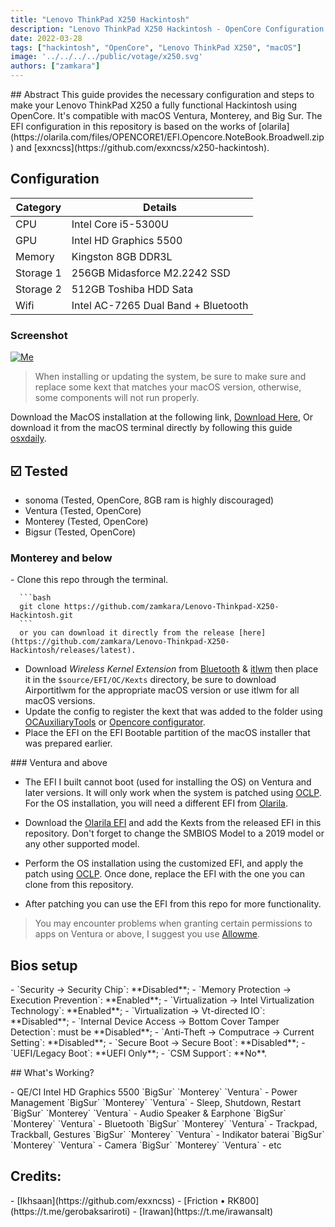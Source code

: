 ```yaml
---
title: "Lenovo ThinkPad X250 Hackintosh"
description: "Lenovo ThinkPad X250 Hackintosh - OpenCore Configuration."
date: 2022-03-28
tags: ["hackintosh", "OpenCore", "Lenovo ThinkPad X250", "macOS"]
image: '../../../../public/votage/x250.svg'
authors: ["zamkara"]
---
```

<div onContextMenu="return false" draggable="false">
    ## Abstract
This guide provides the necessary configuration and steps to make your Lenovo ThinkPad X250 a fully functional Hackintosh using OpenCore. It's compatible with macOS Ventura, Monterey, and Big Sur. The EFI configuration in this repository is based on the works of [olarila](https://olarila.com/files/OPENCORE1/EFI.Opencore.NoteBook.Broadwell.zip) and [exxncss](https://github.com/exxncss/x250-hackintosh). 

## Configuration
| **Category**   | **Details**                               |
| -------------- | ------------------------------------------|
| CPU            | Intel Core i5-5300U                       |
| GPU            | Intel HD Graphics 5500                    |
| Memory         | Kingston 8GB DDR3L                        |
| Storage 1      | 256GB Midasforce M2.2242 SSD              |
| Storage 2      | 512GB Toshiba HDD Sata                    |
| Wifi           | Intel AC-7265 Dual Band + Bluetooth       |

### Screenshot
  <a 
    href="https://t.me/zamkara"
    target="blank"><img
    src="https://github.com/zamkara/Lenovo-Thinkpad-X250-Hackintosh/raw/Opencore/screenshot/Screenshot%202024-02-14%20at%2005.50.22.png"
    alt="Me"
    className="rounded-lg my-1 w-full"
    onContextMenu="return false"
    draggable="false"
    />
  </a>

  > When installing or updating the system, be sure to make sure and replace some kext that matches your macOS version, otherwise, some components will not run properly.

  Download the MacOS installation at the following link, [Download Here](https://www.olarila.com/topic/6278-new-vanilla-olarila-images/), Or download it from the macOS terminal directly by following this guide [osxdaily](https://osxdaily.com/2021/10/25/how-download-macos-installer-terminal/).

  ## ☑️ Tested
  - sonoma (Tested, OpenCore, 8GB ram is highly discouraged)
  - Ventura (Tested, OpenCore)
  - Monterey (Tested, OpenCore)
  - Bigsur (Tested, OpenCore)

  ### Monterey and below
  <p className="font-regular">
  - Clone this repo through the terminal.

      ```bash
      git clone https://github.com/zamkara/Lenovo-Thinkpad-X250-Hackintosh.git
      ``` 
      or you can download it directly from the release [here](https://github.com/zamkara/Lenovo-Thinkpad-X250-Hackintosh/releases/latest).
  - Download *Wireless Kernel Extension* from [Bluetooth](https://github.com/OpenIntelWireless/IntelBluetoothFirmware) & [itlwm](https://github.com/OpenIntelWireless/itlwm) then place it in the `$source/EFI/OC/Kexts` directory, be sure to download Airportitlwm for the appropriate macOS version or use itlwm for all macOS versions.
  - Update the config to register the kext that was added to the folder using [OCAuxiliaryTools](https://github.com/ic005k/OCAuxiliaryTools) or [Opencore configurator](https://mackie100projects.altervista.org/download-opencore-configurator/).
  - Place the EFI on the EFI Bootable partition of the macOS installer that was prepared earlier.
  </p>
  ### Ventura and above


  - The EFI I built cannot boot (used for installing the OS) on Ventura and later versions. It will only work when the system is patched using [OCLP](https://github.com/dortania/OpenCore-Legacy-Patcher). For the OS installation, you will need a different EFI from [Olarila](https://olarila.com).

  - Download the [Olarila EFI](https://olarila.com/files/OPENCORE1/EFI.Opencore.NoteBook.Broadwell.zip) and add the Kexts from the released EFI in this repository. Don't forget to change the SMBIOS Model to a 2019 model or any other supported model.

  - Perform the OS installation using the customized EFI, and apply the patch using [OCLP](https://github.com/dortania/OpenCore-Legacy-Patcher). Once done, replace the EFI with the one you can clone from this repository.
  - After patching you can use the EFI from this repo for more functionality.

  > You may encounter problems when granting certain permissions to apps on Ventura or above, I suggest you use [Allowme](https://github.com/zamkara/Allowme).

  ## Bios setup
  <p className="font-regular">
  - `Security -> Security Chip`: **Disabled**;
  - `Memory Protection -> Execution Prevention`: **Enabled**;
  - `Virtualization -> Intel Virtualization Technology`: **Enabled**;
  - `Virtualization -> Vt-directed IO`: **Disabled**;
  - `Internal Device Access -> Bottom Cover Tamper Detection`: must be **Disabled**;
  - `Anti-Theft -> Computrace -> Current Setting`: **Disabled**;
  - `Secure Boot -> Secure Boot`: **Disabled**;
  - `UEFI/Legacy Boot`: **UEFI Only**;
  - `CSM Support`: **No**.
  </p>
  ## What's Working?
  <p className="font-regular">
  - QE/CI Intel HD Graphics 5500 `BigSur` `Monterey` `Ventura`
  - Power Management `BigSur` `Monterey` `Ventura`
  - Sleep, Shutdown, Restart `BigSur` `Monterey` `Ventura`
  - Audio Speaker & Earphone `BigSur` `Monterey` `Ventura`
  - Bluetooth `BigSur` `Monterey` `Ventura`
  - Trackpad, Trackball, Gestures `BigSur` `Monterey` `Ventura`
  - Indikator baterai `BigSur` `Monterey` `Ventura`
  - Camera `BigSur` `Monterey` `Ventura`
  - etc
  </p>

  ## Credits:
  <p className="font-regular">
  - [Ikhsaan](https://github.com/exxncss)
  - [Friction • RK800](https://t.me/gerobaksariroti)
  - [Irawan](https://t.me/irawansalt)
  </p>
</div>